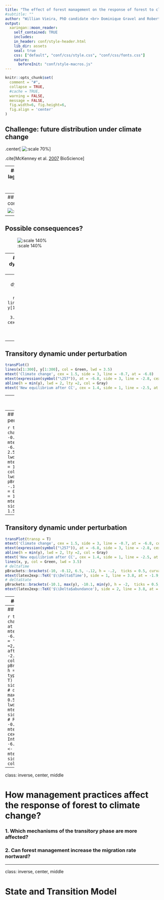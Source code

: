 ```yaml
---
title: "The effect of forest management on the response of forest to climate change"
#subtitle: ""
author: "Willian Vieira, PhD candidate <br> Dominique Gravel and Robert Bradley"
output:
  xaringan::moon_reader:
    self_contained: TRUE
    includes:
    in_header: conf/style-header.html
    lib_dir: assets
    seal: true
    css: ["default", "conf/css/style.css", "conf/css/fonts.css"]
    nature:
      beforeInit: "conf/style-macros.js"
---
```


```r
knitr::opts_chunk$set(
  comment = "#",
  collapse = TRUE,
  #cache = TRUE,
  warning = FALSE,
  message = FALSE,
  fig.width=6, fig.height=6,
  fig.align = 'center'
)
```

## Challenge: future distribution under climate change

.center[
  ![:scale 70%](/images/mckenney.png)
]

.cite[McKenney et al. [2007](https://academic.oup.com/bioscience/article/57/11/939/234280) BioScience]

---
## Trees are lagging behind climate change

![:scale 140%](/images/Talluto0.png)

.cite[Talluto et al. [2017](https://www.nature.com/articles/s41559-017-0182) Nat. Ecol. Evol.]

---
## Possible consequences?

![:scale 140%](/images/Talluto1.png)

---
## Possible consequences?

![:scale 140%](/images/Talluto2.png)

---
## Transitory dynamic under perturbation

```r
## Figure to explain transitory dynamic
  sigmoid <- function(x) {
     1 / (1 + exp(-x))
  }
  # generate data
  x <- seq(-10, 10, 0.01)
  y <- sigmoid(-x)
  Green = rgb(51, 80, 73, maxColorValue = 255)
  Gray = rgb(90, 90, 90, maxColorValue = 255)
```
```r
  # plot as a function
  transPlot <- function(transp = F) {
    letCol = ifelse(transp == T, 'grey', 'black')
    par(xaxs="i", yaxs="i", mar = c(5, 5, 2, 0.5))
    plot(x, y, pch = '', axes = FALSE, lwd = 3.5, xlab = "", ylab = "", ylim = c(-.1, 1.2), xaxt = "n", yaxt = "n")
    axis(1, at = c(-20, 20), lwd = 2.5)
    axis(2, at = c(-5, 5), lwd = 2.5)
    mtext("Time", 1, cex = 1.6, line = 0.6, col = letCol)
    mtext('Abundance', 2, cex = 1.6, line = 0.3, col = letCol)
  }
```
```r
  # plot
  transPlot()
  mtext('', cex = 1.5, side = 3, line = -0.7, at = -6.8)
```

---
## Transitory dynamic under perturbation

```r
transPlot()
lines(x[1:300], y[1:300], col = Green, lwd = 3.5)
mtext('', cex = 1.5, side = 3, line = -0.7, at = -6.8)
```

---
## Transitory dynamic under perturbation

```r
transPlot()
lines(x[1:300], y[1:300], col = Green, lwd = 3.5)
mtext('Climate change', cex = 1.5, side = 3, line = -0.7, at = -6.8)
mtext(expression(symbol("\257")), at = -6.8, side = 3, line = -2.8, cex = 2.5, col = 'red')
abline(h = min(y), lwd = 2, lty =2, col = Gray)
mtext('New equilibrium after CC', cex = 1.4, side = 1, line = -2.5, at = -5, col = Gray)
```

---
## Transitory dynamic under perturbation

```r
transPlot()
mtext('Climate change', cex = 1.5, side = 3, line = -0.7, at = -6.8)
mtext(expression(symbol("\257")), at = -6.8, side = 3, line = -2.8, cex = 2.5, col = 'red')
abline(h = min(y), lwd = 2, lty =2, col = Gray)
mtext('New equilibrium after CC', cex = 1.4, side = 1, line = -2.5, at = -5, col = Gray)
lines(x, y, col = Green, lwd = 3.5)
```

---
## Transitory dynamic under perturbation

```r
transPlot(transp = T)
mtext('Climate change', cex = 1.5, side = 3, line = -0.7, at = -6.8, col = 'grey')
mtext(expression(symbol("\257")), at = -6.8, side = 3, line = -2.8, cex = 2.5, col = 'grey')
abline(h = min(y), lwd = 2, lty =2, col = Gray)
mtext('New equilibrium after CC', cex = 1.4, side = 1, line = -2.5, at = -5, col = 'grey')
lines(x, y, col = Green, lwd = 3.5)
# deltaTime
pBrackets::brackets(-10, -0.12, 6.5, -.12, h = -.2,  ticks = 0.5, curvature = 0.5, type = 1, col = 1, lwd = 2, lty = 1, xpd = T)
mtext(latex2exp::TeX('$\\Delta$Time'), side = 1, line = 3.8, at = -1.9, cex = 1.5)
```

---
## Transitory dynamic under perturbation

```r
transPlot(transp = T)
mtext('Climate change', cex = 1.5, side = 3, line = -0.7, at = -6.8, col = 'grey')
mtext(expression(symbol("\257")), at = -6.8, side = 3, line = -2.8, cex = 2.5, col = 'grey')
abline(h = min(y), lwd = 2, lty =2, col = Gray)
mtext('New equilibrium after CC', cex = 1.4, side = 1, line = -2.5, at = -5, col = 'grey')
lines(x, y, col = Green, lwd = 3.5)
# deltaTime
pBrackets::brackets(-10, -0.12, 6.5, -.12, h = -.2,  ticks = 0.5, curvature = 0.5, type = 1, col = 1, lwd = 2, lty = 1, xpd = T)
mtext(latex2exp::TeX('$\\Delta$Time'), side = 1, line = 3.8, at = -1.9, cex = 1.5)
# deltaState
pBrackets::brackets(-10.1, max(y), -10.1, min(y), h = -2,  ticks = 0.5, curvature = 0.5, type = 1, col = 1, lwd = 2, lty = 1, xpd = T)
mtext(latex2exp::TeX('$\\Delta$abundance'), side = 2, line = 3.8, at = 0.5, cex = 1.5)
```

---
## Transitory dynamic under perturbation

```r
transPlot(transp = T)
mtext('Climate change', cex = 1.5, side = 3, line = -0.7, at = -6.8, col = 'grey')
mtext(expression(symbol("\257")), at = -6.8, side = 3, line = -2.8, cex = 2.5, col = 'grey')
abline(h = min(y), lwd = 2, lty =2, col = Gray)
mtext('New equilibrium after CC', cex = 1.4, side = 1, line = -2.5, at = -5, col = 'grey')
lines(x, y, col = Green, lwd = 3.5)
# deltaTime
pBrackets::brackets(-10, -0.12, 6.5, -.12, h = -.2,  ticks = 0.5, curvature = 0.5, type = 1, col = 1, lwd = 2, lty = 1, xpd = T)
mtext(latex2exp::TeX('$\\Delta$Time'), side = 1, line = 3.8, at = -1.9, cex = 1.5)
# deltaState
pBrackets::brackets(-10.1, max(y), -10.1, min(y), h = -2,  ticks = 0.5, curvature = 0.5, type = 1, col = 1, lwd = 2, lty = 1, xpd = T)
mtext(latex2exp::TeX('$\\Delta$abundance'), side = 2, line = 3.8, at = 0.5, cex = 1.5)
# Resilience
segments(1.5, 0.06, 6.5, -0.04, lwd = 2)
mtext(latex2exp::TeX('$R_\\infinity'), 1, cex = 1.5, at = 4.4, line = -2.8)
```

---
## Transitory dynamic under perturbation

```r
transPlot(transp = T)
mtext('Climate change', cex = 1.5, side = 3, line = -0.7, at = -6.8, col = 'grey')
mtext(expression(symbol("\257")), at = -6.8, side = 3, line = -2.8, cex = 2.5, col = 'grey')
abline(h = min(y), lwd = 2, lty =2, col = Gray)
mtext('New equilibrium after CC', cex = 1.4, side = 1, line = -2.5, at = -5, col = 'grey')
lines(x, y, col = Green, lwd = 3.5)
# deltaTime
pBrackets::brackets(-10, -0.12, 6.5, -.12, h = -.2,  ticks = 0.5, curvature = 0.5, type = 1, col = 1, lwd = 2, lty = 1, xpd = T)
mtext(latex2exp::TeX('$\\Delta$Time'), side = 1, line = 3.8, at = -1.9, cex = 1.5)
# deltaState
pBrackets::brackets(-10.1, max(y), -10.1, min(y), h = -2,  ticks = 0.5, curvature = 0.5, type = 1, col = 1, lwd = 2, lty = 1, xpd = T)
mtext(latex2exp::TeX('$\\Delta$abundance'), side = 2, line = 3.8, at = 0.5, cex = 1.5)
# Resilience
segments(1.5, 0.06, 6.5, -0.04, lwd = 2)
mtext(latex2exp::TeX('$R_\\infinity'), 1, cex = 1.5, at = 4.4, line = -2.8)
# Integral
xx <- x[x > -6.8]
yy <- y[x > -6.8]
xx <- c(xx[1], xx, xx[length(xx)])
yy <- c(0, yy, 0)
polygon(xx, yy, col = Green)
mtext(latex2exp::TeX('$\\int A(t)dt$'), side = 1, line = -8, at = -3, cex = 1.3, col = 'white')
```

---
class: inverse, center, middle

# How management practices affect the response of forest to climate change?

### 1. Which mechanisms of the transitory phase are more affected?
### 2. Can forest management increase the migration rate nortward?

---
class: inverse, center, middle

# State and Transition Model
